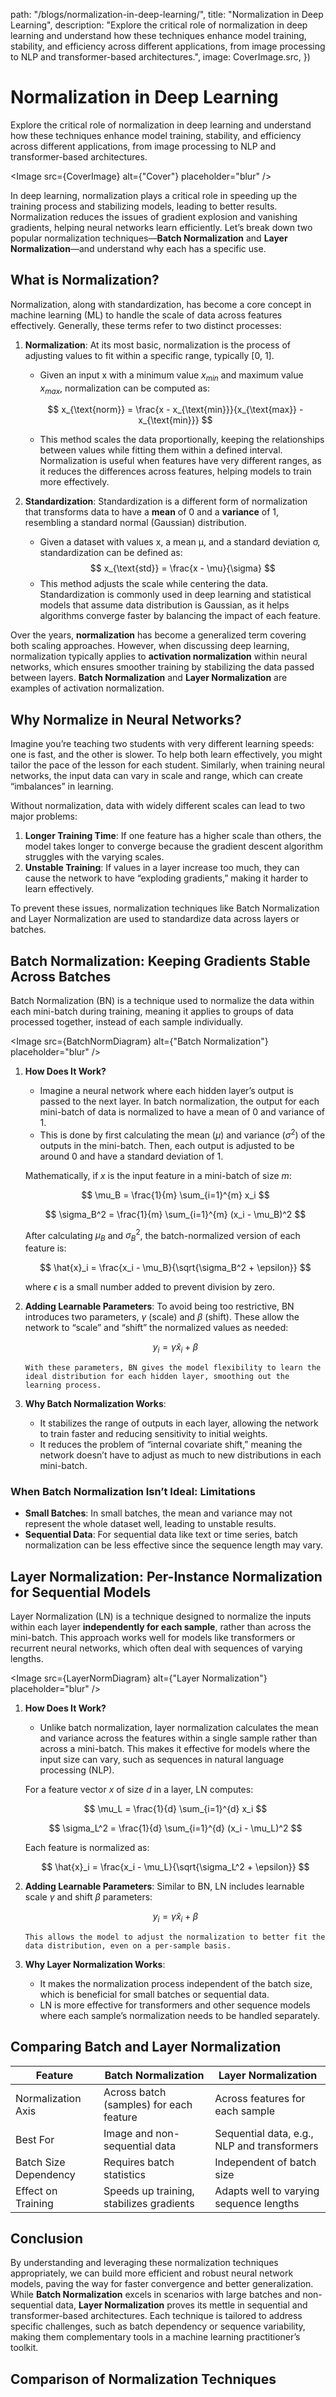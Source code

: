 

  path: "/blogs/normalization-in-deep-learning/",
  title: "Normalization in Deep Learning",
  description:
    "Explore the critical role of normalization in deep learning and understand how these techniques enhance model training, stability, and efficiency across different applications, from image processing to NLP and transformer-based architectures.",
  image: CoverImage.src,
})

# Normalization in Deep Learning

<span className="text-base leading-snug text-neutral-500">
  Explore the critical role of normalization in deep learning and understand how
  these techniques enhance model training, stability, and efficiency across
  different applications, from image processing to NLP and transformer-based
  architectures.
</span>

<Image src={CoverImage} alt={"Cover"} placeholder="blur" />

In deep learning, normalization plays a critical role in speeding up the training process and stabilizing models, leading to better results. Normalization reduces the issues of gradient explosion and vanishing gradients, helping neural networks learn efficiently. Let’s break down two popular normalization techniques—**Batch Normalization** and **Layer Normalization**—and understand why each has a specific use.

## What is Normalization?

Normalization, along with standardization, has become a core concept in machine learning (ML) to handle the scale of data across features effectively. Generally, these terms refer to two distinct processes:

1. **Normalization**: At its most basic, normalization is the process of adjusting values to fit within a specific range, typically [0, 1].

   - Given an input x with a minimum value $x_{min}$ and maximum value $x_{max}$, normalization can be computed as:

   $$
   x_{\text{norm}} = \frac{x - x_{\text{min}}}{x_{\text{max}} - x_{\text{min}}}
   $$

   - This method scales the data proportionally, keeping the relationships between values while fitting them within a defined interval. Normalization is useful when features have very different ranges, as it reduces the differences across features, helping models to train more effectively.

2. **Standardization**: Standardization is a different form of normalization that transforms data to have a **mean** of 0 and a **variance** of 1, resembling a standard normal (Gaussian) distribution.
   - Given a dataset with values x, a mean μ, and a standard deviation σ, standardization can be defined as:
     $$
     x_{\text{std}} = \frac{x - \mu}{\sigma}
     $$
   - This method adjusts the scale while centering the data. Standardization is commonly used in deep learning and statistical models that assume data distribution is Gaussian, as it helps algorithms converge faster by balancing the impact of each feature.

Over the years, **normalization** has become a generalized term covering both scaling approaches. However, when discussing deep learning, normalization typically applies to **activation normalization** within neural networks, which ensures smoother training by stabilizing the data passed between layers. **Batch Normalization** and **Layer Normalization** are examples of activation normalization.

## Why Normalize in Neural Networks?

Imagine you’re teaching two students with very different learning speeds: one is fast, and the other is slower. To help both learn effectively, you might tailor the pace of the lesson for each student. Similarly, when training neural networks, the input data can vary in scale and range, which can create “imbalances” in learning.

Without normalization, data with widely different scales can lead to two major problems:

1. **Longer Training Time**: If one feature has a higher scale than others, the model takes longer to converge because the gradient descent algorithm struggles with the varying scales.
2. **Unstable Training**: If values in a layer increase too much, they can cause the network to have “exploding gradients,” making it harder to learn effectively.

To prevent these issues, normalization techniques like Batch Normalization and Layer Normalization are used to standardize data across layers or batches.

## Batch Normalization: Keeping Gradients Stable Across Batches

Batch Normalization (BN) is a technique used to normalize the data within each mini-batch during training, meaning it applies to groups of data processed together, instead of each sample individually.

<Image src={BatchNormDiagram} alt={"Batch Normalization"} placeholder="blur" />

1.  **How Does It Work?**

    - Imagine a neural network where each hidden layer’s output is passed to the next layer. In batch normalization, the output for each mini-batch of data is normalized to have a mean of 0 and variance of 1.
    - This is done by first calculating the mean ($\mu$) and variance ($\sigma^2$) of the outputs in the mini-batch. Then, each output is adjusted to be around 0 and have a standard deviation of 1.

    Mathematically, if $x$ is the input feature in a mini-batch of size $m$:

    $$
    \mu_B = \frac{1}{m} \sum_{i=1}^{m} x_i
    $$

    $$
    \sigma_B^2 = \frac{1}{m} \sum_{i=1}^{m} (x_i - \mu_B)^2
    $$

    After calculating $\mu_B$ and $\sigma_B^2$, the batch-normalized version of each feature is:

    $$
    \hat{x}_i = \frac{x_i - \mu_B}{\sqrt{\sigma_B^2 + \epsilon}}
    $$

    where $\epsilon$ is a small number added to prevent division by zero.

2.  **Adding Learnable Parameters**:
    To avoid being too restrictive, BN introduces two parameters, $\gamma$ (scale) and $\beta$ (shift). These allow the network to “scale” and “shift” the normalized values as needed:

    $$
         y_i = \gamma \hat{x}_i + \beta
    $$

        With these parameters, BN gives the model flexibility to learn the ideal distribution for each hidden layer, smoothing out the learning process.

3.  **Why Batch Normalization Works**:
    - It stabilizes the range of outputs in each layer, allowing the network to train faster and reducing sensitivity to initial weights.
    - It reduces the problem of “internal covariate shift,” meaning the network doesn’t have to adjust as much to new distributions in each mini-batch.

### When Batch Normalization Isn’t Ideal: Limitations

- **Small Batches**: In small batches, the mean and variance may not represent the whole dataset well, leading to unstable results.
- **Sequential Data**: For sequential data like text or time series, batch normalization can be less effective since the sequence length may vary.

## Layer Normalization: Per-Instance Normalization for Sequential Models

Layer Normalization (LN) is a technique designed to normalize the inputs within each layer **independently for each sample**, rather than across the mini-batch. This approach works well for models like transformers or recurrent neural networks, which often deal with sequences of varying lengths.

<Image src={LayerNormDiagram} alt={"Layer Normalization"} placeholder="blur" />

1.  **How Does It Work?**

    - Unlike batch normalization, layer normalization calculates the mean and variance across the features within a single sample rather than across a mini-batch. This makes it effective for models where the input size can vary, such as sequences in natural language processing (NLP).

    For a feature vector $x$ of size $d$ in a layer, LN computes:

    $$
    \mu_L = \frac{1}{d} \sum_{i=1}^{d} x_i
    $$

    $$
    \sigma_L^2 = \frac{1}{d} \sum_{i=1}^{d} (x_i - \mu_L)^2
    $$

    Each feature is normalized as:

    $$
    \hat{x}_i = \frac{x_i - \mu_L}{\sqrt{\sigma_L^2 + \epsilon}}
    $$

2.  **Adding Learnable Parameters**:
    Similar to BN, LN includes learnable scale $\gamma$ and shift $\beta$ parameters:

    $$
        y_i = \gamma \hat{x}_i + \beta
    $$

        This allows the model to adjust the normalization to better fit the data distribution, even on a per-sample basis.

3.  **Why Layer Normalization Works**:
    - It makes the normalization process independent of the batch size, which is beneficial for small batches or sequential data.
    - LN is more effective for transformers and other sequence models where each sample’s normalization needs to be handled separately.

## Comparing Batch and Layer Normalization

<table>
  <thead>
    <tr>
      <th>Feature</th>
      <th>Batch Normalization</th>
      <th>Layer Normalization</th>
    </tr>
  </thead>
  <tbody>
    <tr>
      <td className="font-bold">Normalization Axis</td>
      <td>Across batch (samples) for each feature</td>
      <td>Across features for each sample</td>
    </tr>
    <tr>
      <td className="font-bold">Best For</td>
      <td>Image and non-sequential data</td>
      <td>Sequential data, e.g., NLP and transformers</td>
    </tr>
    <tr>
      <td className="font-bold">Batch Size Dependency</td>
      <td>Requires batch statistics</td>
      <td>Independent of batch size</td>
    </tr>
    <tr>
      <td className="font-bold">Effect on Training</td>
      <td>Speeds up training, stabilizes gradients</td>
      <td>Adapts well to varying sequence lengths</td>
    </tr>
  </tbody>
</table>

## Conclusion

By understanding and leveraging these normalization techniques appropriately, we can build more efficient and robust neural network models, paving the way for faster convergence and better generalization. While **Batch Normalization** excels in scenarios with large batches and non-sequential data, **Layer Normalization** proves its mettle in sequential and transformer-based architectures. Each technique is tailored to address specific challenges, such as batch dependency or sequence variability, making them complementary tools in a machine learning practitioner’s toolkit.

## Comparison of Normalization Techniques
